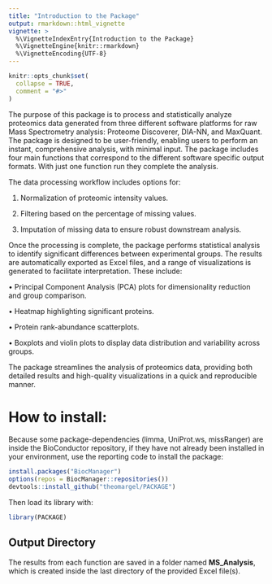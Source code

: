 ```yaml
---
title: "Introduction to the Package"
output: rmarkdown::html_vignette
vignette: >
  %\VignetteIndexEntry{Introduction to the Package}
  %\VignetteEngine{knitr::rmarkdown}
  %\VignetteEncoding{UTF-8}
---
```


```r
knitr::opts_chunk$set(
  collapse = TRUE,
  comment = "#>"
)
```

The purpose of this package is to process and statistically analyze proteomics data generated from three different software platforms for raw Mass Spectrometry analysis: Proteome Discoverer, DIA-NN, and MaxQuant.  The package is designed to be user-friendly, enabling users to perform an instant, comprehensive analysis, with minimal input. The package includes four main functions that correspond to the different software specific output formats. With just one function run they complete the analysis. 

The data processing workflow includes options for:

1.	Normalization of proteomic intensity values.

2.	Filtering based on the percentage of missing values.

3.	Imputation of missing data to ensure robust downstream analysis.

Once the processing is complete, the package performs statistical analysis to identify significant differences between experimental groups. The results are automatically exported as Excel files, and a range of visualizations is generated to facilitate interpretation. These include:

•	Principal Component Analysis (PCA) plots for dimensionality reduction and group comparison.

•	Heatmap highlighting significant proteins.

•	Protein rank-abundance scatterplots.

•	Boxplots and violin plots to display data distribution and variability across groups.

The package streamlines the analysis of proteomics data, providing both detailed results and high-quality visualizations in a quick and reproducible manner.

# How to install: 

Because some package-dependencies (limma, UniProt.ws, missRanger) are inside the BioConductor repository, if they have not already been installed in your environment, use the reporting code to install the package:
```r
install.packages("BiocManager")
options(repos = BiocManager::repositories())
devtools::install_github("theomargel/PACKAGE")
```

Then load its library with:

```r
library(PACKAGE)
```

## Output Directory

The results from each function are saved in a folder named **MS_Analysis**, which is created inside the last directory of the provided Excel file(s).

